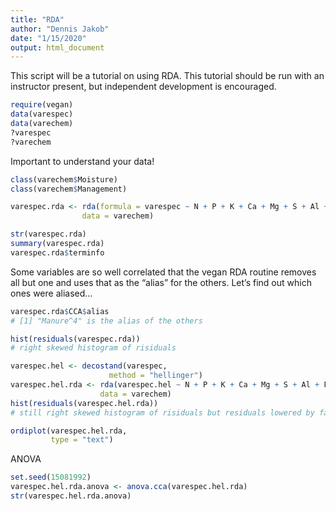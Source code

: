 ```yaml
---
title: "RDA"
author: "Dennis Jakob"
date: "1/15/2020"
output: html_document
---
```

This script will be a tutorial on using RDA. This tutorial should be run with an instructor present, but independent development is encouraged.
```r
require(vegan)
data(varespec)
data(varechem)
?varespec
?varechem
```

Important to understand your data!
```r
class(varechem$Moisture)
class(varechem$Management)

varespec.rda <- rda(formula = varespec ~ N + P + K + Ca + Mg + S + Al + Fe + Mn + Zn + Mo + Baresoil + Humdepth + pH,
                data = varechem)

str(varespec.rda)
summary(varespec.rda)
varespec.rda$terminfo
```

Some variables are so well correlated that the vegan RDA routine removes all but one and uses that as the "alias" for the others. Let's find out which ones were aliased...
```r
varespec.rda$CCA$alias
# [1] "Manure^4" is the alias of the others

hist(residuals(varespec.rda))
# right skewed histogram of risiduals

varespec.hel <- decostand(varespec,
                      method = "hellinger")
varespec.hel.rda <- rda(varespec.hel ~ N + P + K + Ca + Mg + S + Al + Fe + Mn + Zn + Mo + Baresoil + Humdepth + pH,
                    data = varechem)
hist(residuals(varespec.hel.rda))
# still right skewed histogram of risiduals but residuals lowered by factor 10
```

```r
ordiplot(varespec.hel.rda,
         type = "text")
```

ANOVA
```r
set.seed(15081992)
varespec.hel.rda.anova <- anova.cca(varespec.hel.rda)
str(varespec.hel.rda.anova)
```

